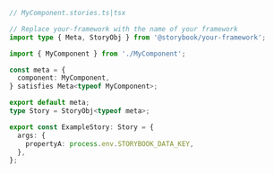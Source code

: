 ```ts
// MyComponent.stories.ts|tsx

// Replace your-framework with the name of your framework
import type { Meta, StoryObj } from '@storybook/your-framework';

import { MyComponent } from './MyComponent';

const meta = {
  component: MyComponent,
} satisfies Meta<typeof MyComponent>;

export default meta;
type Story = StoryObj<typeof meta>;

export const ExampleStory: Story = {
  args: {
    propertyA: process.env.STORYBOOK_DATA_KEY,
  },
};
```
